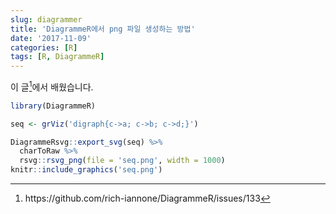 ```yaml
---
slug: diagrammer
title: 'DiagrammeR에서 png 파일 생성하는 방법'
date: '2017-11-09'
categories: [R]
tags: [R, DiagrammeR]
---
```



이 글^[https://github.com/rich-iannone/DiagrammeR/issues/133]에서 배웠습니다.

```r
library(DiagrammeR)

seq <- grViz('digraph{c->a; c->b; c->d;}')

DiagrammeRsvg::export_svg(seq) %>% 
  charToRaw %>% 
  rsvg::rsvg_png(file = 'seq.png', width = 1000)
knitr::include_graphics('seq.png')
```


